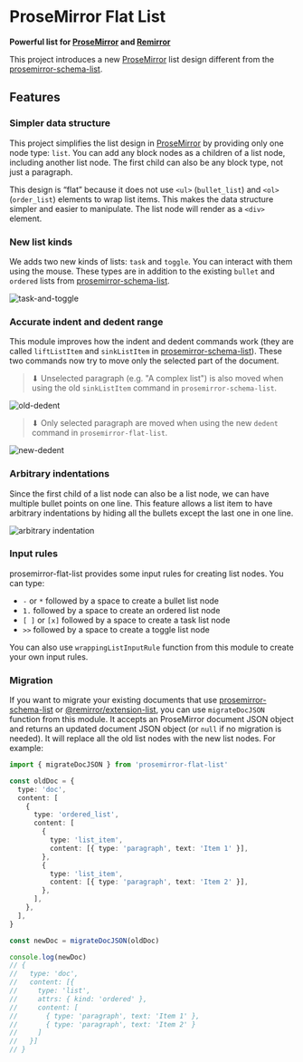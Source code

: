 
# ProseMirror Flat List

**Powerful list for [ProseMirror] and [Remirror]**

This project introduces a new [ProseMirror] list design different from the [prosemirror-schema-list].

<Editor/>

## Features

### Simpler data structure

This project simplifies the list design in [ProseMirror] by providing only one node type: `list`. You can add any block nodes as a children of a list node, including another list node. The first child can also be any block type, not just a paragraph.

This design is “flat” because it does not use `<ul>` (`bullet_list`) and `<ol>` (`order_list`) elements to wrap list items. This makes the data structure simpler and easier to manipulate. The list node will render as a `<div>` element.

### New list kinds

We adds two new kinds of lists: `task` and `toggle`. You can interact with them using the mouse. These types are in addition to the existing `bullet` and `ordered` lists from [prosemirror-schema-list].

![task-and-toggle](https://user-images.githubusercontent.com/24715727/216984786-b686a5fe-c9e3-47ae-8b06-6fbdb81200d2.gif)

### Accurate indent and dedent range

This module improves how the indent and dedent commands work (they are called `liftListItem` and `sinkListItem` in [prosemirror-schema-list]). These two commands now try to move only the selected part of the document.

> ⬇ Unselected paragraph (e.g. "A complex list") is also moved when using the old `sinkListItem` command in `prosemirror-schema-list`.

![old-dedent](https://user-images.githubusercontent.com/24715727/216982142-4fc89391-5dec-426b-bcfb-b0290920f08e.gif)

> ⬇ Only selected paragraph are moved when using the new `dedent` command in `prosemirror-flat-list`.

![new-dedent](https://user-images.githubusercontent.com/24715727/216982134-4e222d58-033c-4dbf-acfc-132d6264f524.gif)

### Arbitrary indentations

Since the first child of a list node can also be a list node, we can have multiple bullet points on one line. This feature allows a list item to have arbitrary indentations by hiding all the bullets except the last one in one line.

![arbitrary indentation](https://user-images.githubusercontent.com/24715727/216973979-af271633-62a2-4744-a522-e87b89426f90.gif)

### Input rules

prosemirror-flat-list provides some input rules for creating list nodes. You can type:

- `-` or `*` followed by a space to create a bullet list node
- `1.` followed by a space to create an ordered list node
- `[ ]` or `[x]` followed by a space to create a task list node
- `>>` followed by a space to create a toggle list node

You can also use `wrappingListInputRule` function from this module to create your own input rules.

### Migration

If you want to migrate your existing documents that use [prosemirror-schema-list] or [@remirror/extension-list], you can use `migrateDocJSON` function from this module. It accepts an ProseMirror document JSON object and returns an updated document JSON object (or `null` if no migration is needed). It will replace all the old list nodes with the new list nodes. For example:

```typescript
import { migrateDocJSON } from 'prosemirror-flat-list'

const oldDoc = {
  type: 'doc',
  content: [
    {
      type: 'ordered_list',
      content: [
        {
          type: 'list_item',
          content: [{ type: 'paragraph', text: 'Item 1' }],
        },
        {
          type: 'list_item',
          content: [{ type: 'paragraph', text: 'Item 2' }],
        },
      ],
    },
  ],
}

const newDoc = migrateDocJSON(oldDoc)

console.log(newDoc)
// {
//   type: 'doc',
//   content: [{
//     type: 'list',
//     attrs: { kind: 'ordered' },
//     content: [
//       { type: 'paragraph', text: 'Item 1' },
//       { type: 'paragraph', text: 'Item 2' }
//     ]
//   }]
// }
```

[ProseMirror]: https://prosemirror.net/
[Remirror]: https://remirror.io
[prosemirror-schema-list]: https://github.com/ProseMirror/prosemirror-schema-list
[@remirror/extension-list]: https://www.npmjs.com/package/@remirror/extension-list
[Remirror]: https://github.com/remirror/remirror
[prosemirror-flat-list]: https://github.com/ocavue/prosemirror-flat-list/tree/master/packages/prosemirror-package
[remirror-extension-flat-list]: https://github.com/ocavue/prosemirror-flat-list/tree/master/packages/remirror-package
